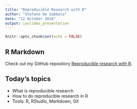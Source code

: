 ```yaml
---
title: "Reproducible Research with R"
author: "Stefano De Sabbata"
date: "12 October 2018"
output: ioslides_presentation
---
```


```r
knitr::opts_chunk$set(echo = FALSE)
```

## R Markdown

Check out my GitHub repository [Reproducible research with R](https://sdesabbata.github.io/ReproducibleResearch/).

## Today's topics

- What is reproducible research
- How to do reproducible research in R
- Tools: R, RStudio, Markdown, Git
